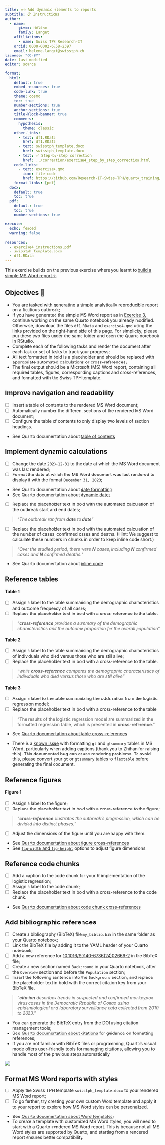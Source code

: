 ```yaml
---
title: ⭐⭐ Add dynamic elements to reports
subtitle: 📋 Instructions
author:
  - name:
      given: Hélène
      family: Langet
    affiliations:
      - name: Swiss TPH Research-IT
    orcid: 0000-0002-6758-2397
    email: helene.langet@swisstph.ch
license: "CC-BY"
date: last-modified
editor: source

format:
  html:
    default: true
    embed-resources: true
    code-link: true
    theme: cosmo
    toc: true
    number-sections: true
    anchor-sections: true
    title-block-banner: true
    comments:
      hypothesis: 
        theme: classic
    other-links:
      - text: df1.RData
        href: df1.RData
      - text: swisstph_template.docx
        href: swisstph_template.docx
      - text: ✅ Step-by-step correction
        href: ../correction/exercise4_step_by_step_correction.html
    code-links:
      - text: exercise4.qmd
        icon: file-code
        href: https://github.com/Research-IT-Swiss-TPH/quarto_training/blob/main/practicals/exercise4.qmd
    format-links: [pdf]
  docx:
    default: true
    toc: true
  pdf:
    default: true
    toc: true
    number-sections: true
    
execute:
  echo: fenced
  warning: false
    
resources:
  - exercise4_instructions.pdf
  - swisstph_template.docx
  - df1.RData
---
```


This exercise builds on the previous exercise where you learnt to [build a simple MS Word report ⭐](./exercise3_instructions.html).

## Objectives 🎯

-   You are tasked with generating a simple analytically reproducible report on a fictitious outbreak;
-   If you have generated the simple MS Word report as in [Exercise 3](./exercise3_instructions.html), continue working on the same Quarto notebook you already modified. Otherwise, download the files `df1.RData` and `exercise4.qmd` using the links provided on the right-hand side of this page. For simplicity, please put these two files under the same folder and open the Quarto notebook in RStudio.
-   Complete each of the following tasks and render the document after each task or set of tasks to track your progress;
-   All text formatted in bold is a placeholder and should be replaced with appropriate automated calculations or cross-references;
-   The final output should be a Microsoft (MS) Word report, containing all required tables, figures, corresponding captions and cross-references, and formatted with the Swiss TPH template.

## Improve navigation and readability

-   [ ] Insert a table of contents to the rendered MS Word document;
-   [ ] Automatically number the different sections of the rendered MS Word document;
-   [ ] Configure the table of contents to only display two levels of section headings.

::: callout-tip
-   See Quarto documentation about [table of contents](https://quarto.org/docs/output-formats/ms-word.html#table-of-contents)
:::

## Implement dynamic calculations

-   [ ] Change the date `2023-12-31` to the date at which the MS Word document was last rendered;
-   [ ] Format the date at which the MS Word document was last rendered to display it with the format `December 31, 2023`;

::: callout-tip
-   See Quarto documentation about [date formatting](https://quarto.org/docs/reference/dates.html#date-formatting)
-   See Quarto documentation about [dynamic dates](https://quarto.org/docs/reference/dates.html#date-parsing)
:::

-   [ ] Replace the placeholder text in bold with the automated calculation of the outbreak start and end dates;

> "*The outbreak ran from **date** to **date***"

-   [ ] Replace the placeholder text in bold with the automated calculation of the number of cases, confirmed cases and deaths. (Hint: We suggest to calculate these numbers in chunks in order to keep inline code short.)

> "*Over the studied period, there were **N** cases, including **N** confirmed cases and **N** confirmed deaths.*"

::: callout-tip
-   See Quarto documentation about [inline code](https://quarto.org/docs/computations/inline-code.html)
:::

## Reference tables

#### Table 1 {.unnumbered}

-   [ ] Assign a label to the table summarising the demographic characteristics and outcome frequency of all cases;
-   [ ] Replace the placeholder text in bold with a cross-reference to the table.

> "***cross-reference** provides a summary of the demographic characteristics and the outcome proportion for the overall population*"

#### Table 2 {.unnumbered}

-   [ ] Assign a label to the table summarising the demographic characteristics of individuals who died versus those who are still alive;
-   [ ] Replace the placeholder text in bold with a cross-reference to the table.

> "*while **cross-reference** compares the demographic characteristics of individuals who died versus those who are still alive*"

#### Table 3 {.unnumbered}

-   [ ] Assign a label to the table summarizing the odds ratios from the logistic regression model;
-   [ ] Replace the placeholder text in bold with a cross-reference to the table

> "The results of the logistic regression model are summarized in the formatted regression table, which is presented in **cross-reference**."

::: callout-tip
-   See [Quarto documentation about table cross-references](https://quarto.org/docs/authoring/tables.html#cross-references)
:::

::: callout-important
- There is a [known issue](https://github.com/quarto-dev/quarto-cli/issues/10587) with formatting `gt` and `gtsummary` tables in MS Word, particularly when adding captions (thank you to Zhihan for raising this). This documented bug can cause rendering problems. To avoid this, please convert your `gt` or `gtsummary` tables to `flextable` before generating the final document.
:::

## Reference figures

#### Figure 1 {.unnumbered}

-   [ ] Assign a label to the figure;
-   [ ] Replace the placeholder text in bold with a cross-reference to the figure;

> "***cross-reference** illustrates the outbreak's progression, which can be divided into distinct phases.*"

-   [ ] Adjust the dimensions of the figure until you are happy with them.

::: callout-tip
-   See [Quarto documentation about figure cross-references](https://quarto.org/docs/authoring/cross-references.html#computations)
-   See [`fig-width` and `fig-height`](https://quarto.org/docs/computations/execution-options.html#figure-options) options to adjust figure dimensions
:::

## Reference code chunks

-   [ ] Add a caption to the code chunk for your R implementation of the logistic regression;
-   [ ] Assign a label to the code chunk;
-   [ ] Replace the placeholder text in bold with a cross-reference to the code chunk.

::: callout-tip
-   See [Quarto documentation about code chunk cross-references](https://quarto.org/docs/authoring/cross-references.html#code-listings)
:::

## Add bibliographic references

-   [ ] Create a bibliography (BibTeX) file `my_biblio.bib` in the same folder as your Quarto notebook;
-   [ ] Link the BibTeX file by adding it to the YAML header of your Quarto notebook;
-   [ ] Add a new reference for [10.1016/S0140-6736(24)02669-2](https://doi.org/10.1016/S0140-6736(24)02669-2) in the BibTeX file;
-   [ ] Create a new section named `Background` in your Quarto notebook, after the `Overview` section and before the `Population` section;
-   [ ] Insert the following sentence into the `Background` section, and replace the placeholder text in bold with the correct citation key from your BibTeX file.

> "***citation** describes trends in suspected and confirmed monkeypox virus cases in the Democratic Republic of Congo using epidemiological and laboratory surveillance data collected from 2010 to 2023.*"

::: callout-tip
-   You can generate the BibTeX entry from the DOI using citation management tools;
-   See [Quarto documentation about citations](https://quarto.org/docs/authoring/citations.html) for guidance on formatting references;
- If you are not familiar with BibTeX files or programming, Quarto’s visual mode offers user-friendly tools for managing citations, allowing you to handle most of the previous steps automatically.

![](images/clipboard-137319318.png){fig-align="center"}
:::

## Format MS Word reports with styles

-   [ ] Apply the Swiss TPH template `swisstph_template.docx` to your rendered MS Word report;
-   [ ] To go further, try creating your own custom Word template and apply it to your report to explore how MS Word styles can be personalized.

::: callout-tip
- See [Quarto documentation about Word templates](https://quarto.org/docs/output-formats/ms-word-templates.html);
- To create a template with customized MS Word styles, you will need to start with a Quarto-rendered MS Word report. This is because not all MS Word styles are supported by Quarto, and starting from a rendered report ensures better compatibility.
:::
